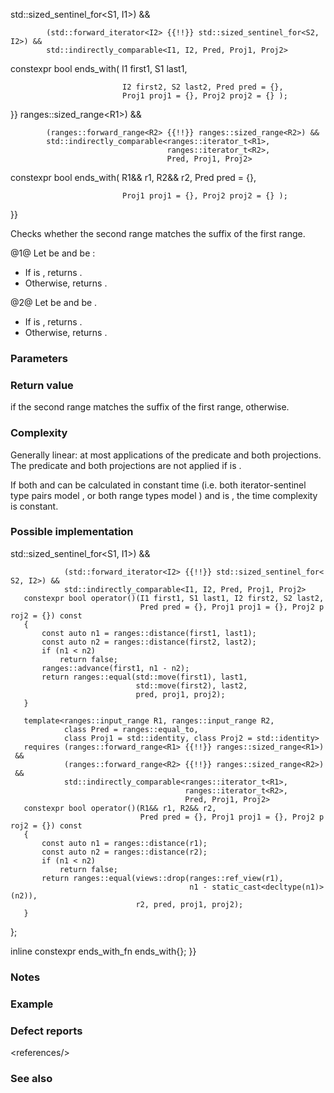{{cpp/ranges/title|ends_with}}
{{cpp/algorithm/ranges/navbar}}
{{dcl begin}}
{{dcl header|algorithm}}
{{dcl h|Call signature}}
{{dcl|num=1|since=c++23|1=
template&lt; std::input_iterator I1, std::sentinel_for&lt;I1&gt; S1,
          std::input_iterator I2, std::sentinel_for&lt;I2&gt; S2,
          class Pred = ranges::equal_to,
          class Proj1 = std::identity, class Proj2 = std::identity &gt;
requires (std::forward_iterator&lt;I1&gt; {{!!}} std::sized_sentinel_for&lt;S1, I1&gt;) &amp;&amp;
         (std::forward_iterator&lt;I2&gt; {{!!}} std::sized_sentinel_for&lt;S2, I2&gt;) &amp;&amp;
         std::indirectly_comparable&lt;I1, I2, Pred, Proj1, Proj2&gt;
constexpr bool ends_with( I1 first1, S1 last1,
                          I2 first2, S2 last2, Pred pred = {},
                          Proj1 proj1 = {}, Proj2 proj2 = {} );
}}
{{dcla|num=2|since=c++23|1=
template&lt; ranges::input_range R1, ranges::input_range R2,
          class Pred = ranges::equal_to,
          class Proj1 = std::identity, class Proj2 = std::identity &gt;
requires (ranges::forward_range&lt;R1&gt; {{!!}} ranges::sized_range&lt;R1&gt;) &amp;&amp;
         (ranges::forward_range&lt;R2&gt; {{!!}} ranges::sized_range&lt;R2&gt;) &amp;&amp;
         std::indirectly_comparable&lt;ranges::iterator_t&lt;R1&gt;,
                                    ranges::iterator_t&lt;R2&gt;,
                                    Pred, Proj1, Proj2&gt;
constexpr bool ends_with( R1&amp;&amp; r1, R2&amp;&amp; r2, Pred pred = {},
                          Proj1 proj1 = {}, Proj2 proj2 = {} );
}}
{{dcl end}}

Checks whether the second range matches the suffix of the first range.

@1@ Let {{c|N1}} be {{c|ranges::distance(first1, last1)}} and {{c|N2}} be {{c|ranges::distance(first2, last2)}}:
* If {{c|N1 &lt; N2}} is {{c|true}}, returns {{c|false}}.
* Otherwise, returns {{c multi|ranges::equal(std::move(first1) + (N1 - N2), last1,|              std::move(first2), last2, pred, proj1, proj2)}}.

@2@ Let {{c|N1}} be {{c|ranges::distance(r1)}} and {{c|N2}} be {{c|ranges::distance(r2)}}.
* If {{c|N1 &lt; N2}} is {{c|true}}, returns {{c|false}}.
* Otherwise, returns {{c multi|ranges::equal(views::drop(ranges::ref_view(r1),|                          N1 - static_cast&lt;decltype(N1)&gt;(N2)),|              r2, pred, proj1, proj2)}}.

{{cpp/ranges/niebloid}}

===Parameters===
{{par begin}}
{{par|first1, last1|the range of elements to examine}}
{{par|r1|the range of elements to examine}}
{{par|first2, last2|the range of elements to be used as the suffix}}
{{par|r2|the range of elements to be used as the suffix}}
{{par|pred|the binary predicate that compares the projected elements}}
{{par|proj1|the projection to apply to the elements of the range to examine}}
{{par|proj2|the projection to apply to the elements of the range to be used as the suffix}}
{{par end}}

===Return value===
{{c|true}} if the second range matches the suffix of the first range, {{c|false}} otherwise.

===Complexity===
Generally linear: at most {{mathjax-or|\(\scriptsize \min(N1,N2) \)|min(N1,N2)}} applications of the predicate and both projections. The predicate and both projections are not applied if {{c|N1 &lt; N2}} is {{c|true}}.

If both {{c|N1}} and {{c|N2}} can be calculated in constant time (i.e. both iterator-sentinel type pairs model {{lconcept|sized_sentinel_for}}, or both range types model {{lconcept|sized_range}}) and {{c|N1 &lt; N2}} is {{c|true}}, the time complexity is constant.

===Possible implementation===
{{eq fun|1=
struct ends_with_fn
{
    template&lt;std::input_iterator I1, std::sentinel_for&lt;I1&gt; S1,
             std::input_iterator I2, std::sentinel_for&lt;I2&gt; S2,
             class Pred = ranges::equal_to,
             class Proj1 = std::identity, class Proj2 = std::identity&gt;
    requires (std::forward_iterator&lt;I1&gt; {{!!}} std::sized_sentinel_for&lt;S1, I1&gt;) &amp;&amp;
             (std::forward_iterator&lt;I2&gt; {{!!}} std::sized_sentinel_for&lt;S2, I2&gt;) &amp;&amp;
             std::indirectly_comparable&lt;I1, I2, Pred, Proj1, Proj2&gt;
    constexpr bool operator()(I1 first1, S1 last1, I2 first2, S2 last2,
                              Pred pred = {}, Proj1 proj1 = {}, Proj2 proj2 = {}) const
    {
        const auto n1 = ranges::distance(first1, last1);
        const auto n2 = ranges::distance(first2, last2);
        if (n1 &lt; n2)
            return false;
        ranges::advance(first1, n1 - n2);
        return ranges::equal(std::move(first1), last1,
                             std::move(first2), last2,
                             pred, proj1, proj2);
    }
    
    template&lt;ranges::input_range R1, ranges::input_range R2,
             class Pred = ranges::equal_to,
             class Proj1 = std::identity, class Proj2 = std::identity&gt;
    requires (ranges::forward_range&lt;R1&gt; {{!!}} ranges::sized_range&lt;R1&gt;) &amp;&amp;
             (ranges::forward_range&lt;R2&gt; {{!!}} ranges::sized_range&lt;R2&gt;) &amp;&amp;
             std::indirectly_comparable&lt;ranges::iterator_t&lt;R1&gt;,
                                        ranges::iterator_t&lt;R2&gt;,
                                        Pred, Proj1, Proj2&gt;
    constexpr bool operator()(R1&amp;&amp; r1, R2&amp;&amp; r2,
                              Pred pred = {}, Proj1 proj1 = {}, Proj2 proj2 = {}) const
    {
        const auto n1 = ranges::distance(r1);
        const auto n2 = ranges::distance(r2);
        if (n1 &lt; n2)
            return false;
        return ranges::equal(views::drop(ranges::ref_view(r1),
                                         n1 - static_cast&lt;decltype(n1)&gt;(n2)),
                             r2, pred, proj1, proj2);
    }
};

inline constexpr ends_with_fn ends_with{};
}}

===Notes===
{{feature test macro|__cpp_lib_ranges_starts_ends_with|std=C++23|value=202106L|{{lc|std::ranges::starts_with}}, {{tt|std::ranges::ends_with}}}}

===Example===
{{example
|code=
#include &lt;algorithm&gt;
#include &lt;array&gt;

static_assert
(
    ! std::ranges::ends_with("for", "cast") &amp;&amp;
    std::ranges::ends_with("dynamic_cast", "cast") &amp;&amp;
    ! std::ranges::ends_with("as_const", "cast") &amp;&amp;
    std::ranges::ends_with("bit_cast", "cast") &amp;&amp;
    ! std::ranges::ends_with("to_underlying", "cast") &amp;&amp;
    std::ranges::ends_with(std::array{1, 2, 3, 4}, std::array{3, 4}) &amp;&amp;
    ! std::ranges::ends_with(std::array{1, 2, 3, 4}, std::array{4, 5})
);

int main() {}
}}

===Defect reports===
{{dr list begin}}
{{dr list item|wg=lwg|dr=4105|std=C++23|before=overload {{vl|2}} calculated the size&lt;br&gt;difference by {{c|N1 - N2}}&lt;ref&gt;Its result might be of an [[cpp/iterator/is-integer-like|integer-class type]], in this case {{lc|ranges::drop_view}} cannot be constructed.&lt;/ref&gt;|after=changed to&lt;br&gt;{{c|N1 - static_cast&lt;decltype(N1)&gt;(N2)}}}}
{{dr list end}}
&lt;references/&gt;

===See also===
{{dsc begin}}
{{dsc inc|cpp/algorithm/ranges/dsc starts_with}}
{{dsc inc|cpp/string/basic_string/dsc ends_with}}
{{dsc inc|cpp/string/basic_string_view/dsc ends_with}}
{{dsc end}}

{{langlinks|es|ja|ru|zh}}